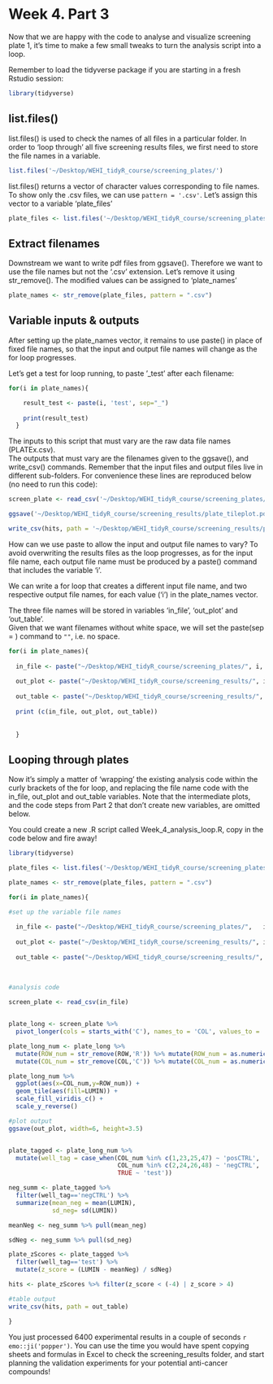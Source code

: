 
# Week 4. Part 3 {-} 


Now that we are happy with the code to analyse and visualize screening plate 1, it's time to make a few small tweaks to turn the analysis script into a loop.

Remember to load the tidyverse package if you are starting in a fresh Rstudio session:
```r
library(tidyverse)
```


## list.files()

list.files() is used to check the names of all files in a particular folder. 
In order to 'loop through' all five screening results files, we first need to store the file names in a variable.

```r
list.files('~/Desktop/WEHI_tidyR_course/screening_plates/')
```

list.files() returns a vector of character values corresponding to file names. To show only the .csv files, we can use `pattern = '.csv'`.  Let's assign this vector to a variable 'plate_files'

```r
plate_files <- list.files('~/Desktop/WEHI_tidyR_course/screening_plates/', pattern='.csv')
```


## Extract filenames {#extract-filenames}

Downstream we want to write pdf files from ggsave(). Therefore we want to use the file names but not the '.csv' extension. Let's remove it using str_remove(). 
The modified values can be assigned to 'plate_names'

```r
plate_names <- str_remove(plate_files, pattern = ".csv")
```

## Variable inputs & outputs

After setting up the plate_names vector, it remains to use paste() in place of fixed file names, so that the input and output file names will change as the for loop progresses.

Let's get a test for loop running, to paste '_test' after each filename:
```r
for(i in plate_names){

    result_test <- paste(i, 'test', sep="_")
  
    print(result_test)
  }
```


The inputs to this script that must vary are the raw data file names (PLATEx.csv).  
The outputs that must vary are the filenames given to the ggsave(), and write_csv() commands. Remember that the input files and output files live in different sub-folders. For convenience these lines are reproduced below (no need to run this code):

```r

screen_plate <- read_csv('~/Desktop/WEHI_tidyR_course/screening_plates/PLATE1.csv')

ggsave('~/Desktop/WEHI_tidyR_course/screening_results/plate_tileplot.pdf', width=6, height=3.5)

write_csv(hits, path = '~/Desktop/WEHI_tidyR_course/screening_results/plate_hits.csv')
```

How can we use paste to allow the input and output file names to vary? To avoid overwriting the results files as the loop progresses, as for the input file name, each output file name must be produced by a paste() command that includes the variable 'i'.  

We can write a for loop that creates a different input file name, and two respective output file names, for each value ('i') in the plate_names vector. 

The three file names will be stored in variables 'in_file', 'out_plot' and 'out_table'.  
Given that we want filenames without white space, we will set the paste(sep = ) command to `""`, i.e. no space.


```r

for(i in plate_names){
  
  in_file <- paste("~/Desktop/WEHI_tidyR_course/screening_plates/", i,'.csv', sep="")
  
  out_plot <- paste("~/Desktop/WEHI_tidyR_course/screening_results/", i,'_tileplot.pdf', sep="")
  
  out_table <- paste("~/Desktop/WEHI_tidyR_course/screening_results/", i,'_hits.csv', sep="")
  
  print (c(in_file, out_plot, out_table))
  
  
  }

```


## Looping through plates

Now it's simply a matter of 'wrapping' the existing analysis code within the curly brackets of the for loop, and replacing the file name code with the in_file, out_plot and out_table variables.  Note that the intermediate plots, and the code steps from Part 2 that don't create new variables, are omitted below.  

You could create a new .R script called Week_4_analysis_loop.R, copy in the code below and fire away!



```r

library(tidyverse)

plate_files <- list.files('~/Desktop/WEHI_tidyR_course/screening_plates/', pattern='.csv')

plate_names <- str_remove(plate_files, pattern = ".csv")

for(i in plate_names){

#set up the variable file names  
  
  in_file <- paste("~/Desktop/WEHI_tidyR_course/screening_plates/",   i,'.csv', sep="")
  
  out_plot <- paste("~/Desktop/WEHI_tidyR_course/screening_results/", i,'_tileplot.pdf', sep="")
  
  out_table <- paste("~/Desktop/WEHI_tidyR_course/screening_results/", i,'_hits.csv', sep="")
  
  

#analysis code
  
screen_plate <- read_csv(in_file)


plate_long <- screen_plate %>% 
  pivot_longer(cols = starts_with('C'), names_to = 'COL', values_to = 'LUMIN')

plate_long_num <- plate_long %>% 
  mutate(ROW_num = str_remove(ROW,'R')) %>% mutate(ROW_num = as.numeric(ROW_num)) %>% 
  mutate(COL_num = str_remove(COL,'C')) %>% mutate(COL_num = as.numeric(COL_num))

plate_long_num %>% 
  ggplot(aes(x=COL_num,y=ROW_num)) + 
  geom_tile(aes(fill=LUMIN)) +
  scale_fill_viridis_c() +
  scale_y_reverse()

#plot output
ggsave(out_plot, width=6, height=3.5)


plate_tagged <- plate_long_num %>% 
  mutate(well_tag = case_when(COL_num %in% c(1,23,25,47) ~ 'posCTRL',
                              COL_num %in% c(2,24,26,48) ~ 'negCTRL',
                              TRUE ~ 'test'))

neg_summ <- plate_tagged %>% 
  filter(well_tag=='negCTRL') %>% 
  summarize(mean_neg = mean(LUMIN),
            sd_neg= sd(LUMIN))

meanNeg <- neg_summ %>% pull(mean_neg)

sdNeg <- neg_summ %>% pull(sd_neg)

plate_zScores <- plate_tagged %>% 
  filter(well_tag=='test') %>% 
  mutate(z_score = (LUMIN - meanNeg) / sdNeg) 

hits <- plate_zScores %>% filter(z_score < (-4) | z_score > 4)

#table output
write_csv(hits, path = out_table)

}
```




You just processed 6400 experimental results in a couple of seconds `r emo::ji('popper')`. You can use the time you would have spent copying sheets and formulas in Excel to check the screening_results folder, and start planning the validation experiments for your potential anti-cancer compounds!





